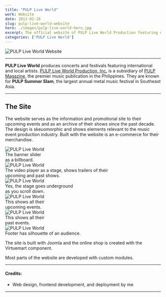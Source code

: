 ```yaml
---
title: "PULP Live World"
work: Website
date: 2012-02-16
slug: pulp-live-world-website
hero: ./images/pulp-live-world-hero.jpg
excerpt: The official website of PULP Live World Production featuring upcoming events and past shows, built with an online shop for their merch
categories: ['PULP Live World']
---
```


<div class="Image__Medium">
  <img src="./images/project-pulp-live-world.png" alt="PULP Live World Website" />
</div>

<hr />

**PULP Live World** produces concerts and festivals featuring international and local artists. [PULP Live World Production, Inc.](/project/pulp-live-world) is a subsidiary of [PULP Magazine](/project/pulp-magazine), the premier music publication in the Philippines. They are known for **PULP Summer Slam**, the largest annual metal music festival in Southeast Asia.

<hr />

## The Site

The website serves as the information and promotional site to their upcoming events and as an archive of their shows since the past decade. The design is skeuomorphic and shows elements relevant to the music event production industry. Built with the website is an e-commerce for their merchandise.

<div class="Image__Small">
  <img src="./images/pulp-live-world-1.jpg" alt="PULP Live World" />
  <figcaption>The banner slider <br /> as a billboard.</figcaption>
</div>

<div class="Image__Small">
  <img src="./images/pulp-live-world-2.jpg" alt="PULP Live World" />
  <figcaption>The video player as a stage, shows trailers of their <br /> upcoming and past shows.</figcaption>
</div>

<div class="Image__Small">
  <img src="./images/pulp-live-world-3.jpg" alt="PULP Live World" />
  <figcaption>Yes, the stage goes underground <br /> as you scroll down.</figcaption>
</div>

<div class="Image__Small">
  <img src="./images/pulp-live-world-4.jpg" alt="PULP Live World" />
  <figcaption>This shows all their <br /> upcoming events.</figcaption>
</div>

<div class="Image__Small">
  <img src="./images/pulp-live-world-5.jpg" alt="PULP Live World" />
  <figcaption>This shows all their <br /> past events.</figcaption>
</div>


<div class="Image__Small">
  <img src="./images/pulp-live-world-6.jpg" alt="PULP Live World" />
  <figcaption>Footer has silhouette of an audience.</figcaption>
</div>

The site is built with Joomla and the online shop is created with the Virtuemart component.

Most parts of the website are developed with custom modules.

<hr />

#### Credits:
* Web design, frontend development, and deployment by me

<hr />
